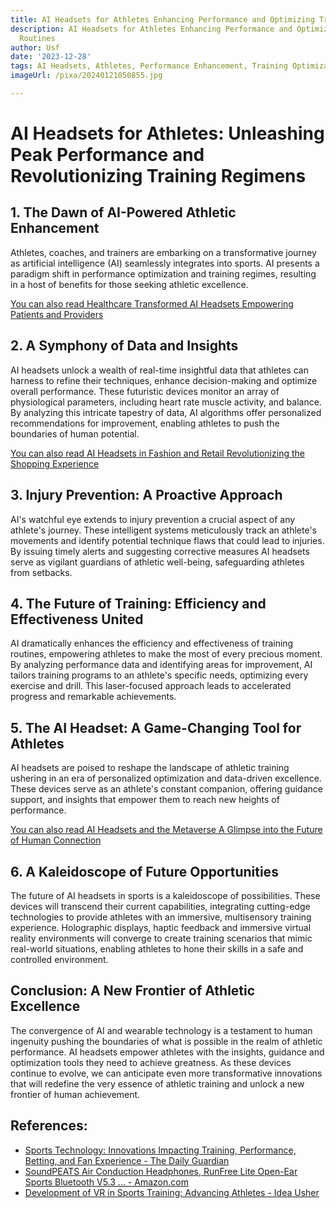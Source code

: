 ```yaml
---
title: AI Headsets for Athletes Enhancing Performance and Optimizing Training Routines
description: AI Headsets for Athletes Enhancing Performance and Optimizing Training
  Routines
author: Usf
date: '2023-12-28'
tags: AI Headsets, Athletes, Performance Enhancement, Training Optimization
imageUrl: /pixa/20240121050855.jpg

---
```

# **AI Headsets for Athletes: Unleashing  Peak Performance and Revolutionizing  Training Regimens**

## **1. The Dawn of  AI-Powered Athletic Enhancement**

Athletes, coaches, and trainers are embarking on a transformative journey as artificial intelligence (AI) seamlessly integrates into sports. AI presents a paradigm shift  in performance optimization and training regimes, resulting in  a host of benefits for those seeking athletic excellence.

[You can also read  Healthcare Transformed AI Headsets Empowering Patients and Providers](Healthcare%20Transformed%20AI%20Headsets%20Empowering%20Patients%20and%20Providers)


## **2. A Symphony of Data and Insights**

AI headsets unlock a wealth of  real-time insightful data that  athletes can harness to refine their techniques, enhance decision-making and optimize overall performance. These futuristic  devices monitor an array of  physiological parameters, including heart rate muscle activity,  and balance. By analyzing this intricate tapestry of data, AI  algorithms offer personalized recommendations for improvement, enabling athletes to push the boundaries of human potential.

[You can also read AI  Headsets in Fashion and Retail Revolutionizing the  Shopping Experience](AI%20Headsets%20in%20Fashion%20and%20Retail%20Revolutionizing%20the%20Shopping%20Experience)


## **3. Injury Prevention: A Proactive Approach**

AI's watchful eye extends to injury prevention a crucial  aspect of any athlete's journey. These intelligent systems meticulously track  an athlete's movements and identify potential technique flaws that could lead to injuries. By issuing timely alerts and suggesting  corrective measures  AI headsets serve as vigilant guardians of athletic  well-being, safeguarding  athletes from setbacks.

## **4. The Future of  Training: Efficiency and Effectiveness United**

AI dramatically enhances the efficiency and  effectiveness  of training  routines,  empowering  athletes to make the  most  of every precious moment.  By analyzing performance data and identifying areas for improvement,  AI tailors training programs to an athlete's specific needs, optimizing every exercise and drill. This laser-focused approach leads to accelerated progress and remarkable achievements.

## **5. The AI Headset: A Game-Changing Tool for Athletes**

AI headsets are poised to reshape the landscape of athletic  training  ushering in an era of personalized optimization and data-driven excellence. These devices serve as an athlete's constant companion,  offering guidance support, and insights that empower them to  reach new heights of performance. 

[You  can also read AI  Headsets and the Metaverse A Glimpse into the Future of  Human Connection](AI%20Headsets%20and%20the%20Metaverse%20A%20Glimpse%20into%20the%20Future%20of%20Human%20Connection)


## **6. A Kaleidoscope  of Future Opportunities**

The future  of AI headsets in sports is a kaleidoscope of possibilities. These devices will transcend  their current capabilities, integrating cutting-edge technologies to provide athletes with an immersive, multisensory training experience. Holographic displays,  haptic feedback and immersive virtual reality environments will converge to create training scenarios that mimic real-world situations, enabling athletes to hone their skills in a safe and controlled environment.

## **Conclusion: A New Frontier of Athletic Excellence**

The convergence of  AI and wearable technology  is a testament to human ingenuity pushing the boundaries of what is possible in the realm of athletic performance. AI headsets empower athletes with the  insights, guidance and optimization tools they need to achieve greatness. As these devices continue to evolve, we can anticipate  even more transformative innovations that will redefine the very essence of  athletic training and  unlock a new frontier of  human achievement.

## References:
- [Sports Technology: Innovations Impacting Training, Performance, Betting, and Fan Experience - The Daily Guardian](https://thedailyguardian.com/sports-technology-innovations-impacting-training-performance-betting-and-fan-experience/)
- [SoundPEATS Air Conduction Headphones, RunFree Lite Open-Ear Sports Bluetooth V5.3 ... - Amazon.com](https://www.amazon.com/SoundPEATS-Conduction-RunFree-Lite-Comfortable/dp/B0BRXG92F6)
- [Development of VR in Sports Training: Advancing Athletes - Idea Usher](https://ideausher.com/blog/vr-for-sports-training/)
